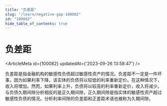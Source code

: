 ```yaml
---
title: "负差距"
slug: "/learn/negative-gap-100082"
id: "100082"
hide_table_of_contents: true
---
```



# 负差距

<ArticleMeta id={100082} updatedAt={'2023-09-26 13:58:47'} />
<div className='border-solid border-b border-t-0 my-4 border-[var(--ifm-color-gray-300)]' />

负差距是指金融机构的敏感性负债超过敏感性资产的情况。负差距不一定是一件坏事，因为如果利率下降，该实体的负债将以较低的利率重新定价。在这种情况下，收入将增加。然而，如果利率上升，负债将以较高的利率重新定价，收入将减少。与负债久期间隙分析相反的是正久期间隙，正久期间隙是指实体的敏感性资产超过敏感性负债的情况。分析利率间隙的负差距和正差距术语也被称为久期间隙。
